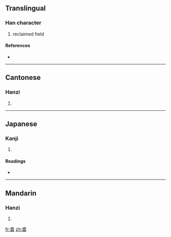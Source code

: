 {{also|畭}}
==Translingual==

===Han character===
{{Han char|rn=102|rad=田|as=07|sn=12|four=6809<sub>4</sub>|canj=人一木田 (OMDW)}}

# reclaimed field

====References====
* {{Han ref|kx=0763.120|dkj=21860|dj=1173.010|hdz=42543.020|uh=756C|ud=30060|bh=DAAE|bd=55982}}

----

==Cantonese==

===Hanzi===
{{yue-hanzi|jyut=|y=se1, yu4}}

# {{defn|Cantonese|sort=田07}}

----

==Japanese==

===Kanji===
{{ja-kanji|grade=|rs=田07}}

# {{defn|Japanese|sort=田07}}

====Readings====
* {{ja-readings|on=[[よ]] (yo)|kun=[[あらた]] (arata)|nanori=}}

----

==Mandarin==

===Hanzi===
{{cmn-hanzi|pin=[[yú]] ([[yu2]])|wg=yü<sup>2</sup>}}

# {{defn|Mandarin|sort=田07}}

[[fr:畬]]
[[zh:畬]]